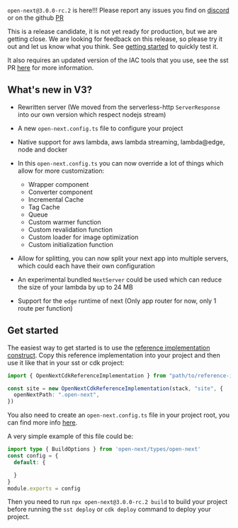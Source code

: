 
<Callout type="warning" emoji="⚠️">

`open-next@3.0.0-rc.2` is here!!! Please report any issues you find on [discord](https://discord.com/channels/983865673656705025/1164872233223729152) or on the github [PR](https://github.com/sst/open-next/pull/327)

  This is a release candidate, it is not yet ready for production, but we are getting close. We are looking for feedback on this release, so please try it out and let us know what you think. See [getting started](#get-started) to quickly test it.
  
  It also requires an updated version of the IAC tools that you use, see the sst PR [here](https://github.com/sst/sst/pull/3567) for more information.
</Callout>

## What's new in V3?

- Rewritten server (We moved from the serverless-http `ServerResponse` into our own version which respect nodejs stream)
- A new `open-next.config.ts` file to configure your project
- Native support for aws lambda, aws lambda streaming, lambda@edge, node and docker
- In this `open-next.config.ts` you can now override a lot of things which allow for more customization:
  - Wrapper component
  - Converter component
  - Incremental Cache
  - Tag Cache
  - Queue
  - Custom warmer function
  - Custom revalidation function
  - Custom loader for image optimization
  - Custom initialization function

- Allow for splitting, you can now split your next app into multiple servers, which could each have their own configuration
- An experimental bundled `NextServer` could be used which can reduce the size of your lambda by up to 24 MB
- Support for the `edge` runtime of next (Only app router for now, only 1 route per function)

## Get started

The easiest way to get started is to use the [reference implementation construct](/v3/reference-implementation). Copy this reference implementation into your project and then use it like that in your sst or cdk project:

```ts
import { OpenNextCdkReferenceImplementation } from "path/to/reference-implementation"

const site = new OpenNextCdkReferenceImplementation(stack, "site", {
  openNextPath: ".open-next",
})
```

You also need to create an `open-next.config.ts` file in your project root, you can find more info [here](/v3/config).

A very simple example of this file could be:

```ts
import type { BuildOptions } from 'open-next/types/open-next'
const config = {
  default: {

  }
}
module.exports = config
```

Then you need to run `npx open-next@3.0.0-rc.2 build` to build your project before running the `sst deploy` or `cdk deploy` command to deploy your project.